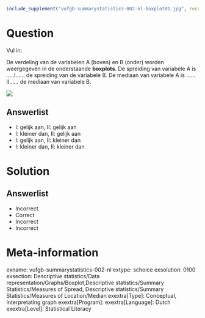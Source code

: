 ```{r, echo = FALSE, results = "hide"}
include_supplement("vufgb-summarystatistics-002-nl-boxplot01.jpg", recursive = TRUE)
```

Question
========
  
Vul in:

De verdeling van de variabelen A (boven) en B (onder) worden weergegeven in de onderstaande **boxplots**. De spreiding van variabele A is
.....I...... de spreiding van de variabele B. De mediaan van variabele A is  ......II...... de mediaan van variabele B.

![](vufgb-summarystatistics-002-nl-boxplot01.jpg)
  
Answerlist
----------
* I: gelijk aan,                    II: gelijk aan
* I: kleiner dan,                      II: gelijk aan
* I: gelijk aan,                          II: kleiner dan
* I: kleiner dan,                        II: kleiner dan

Solution
========

Answerlist
----------
* Incorrect
* Correct
* Incorrect
* Incorrect

Meta-information
================
exname: vufgb-summarystatistics-002-nl
extype: schoice
exsolution: 0100
exsection: Descriptive statistics/Data representation/Graphs/Boxplot,Descriptive statistics/Summary Statistics/Measures of Spread, Descriptive statistics/Summary Statistics/Measures of Location/Median
exextra[Type]: Conceptual, Interpretating graph
exextra[Program]: 
exextra[Language]: Dutch
exextra[Level]: Statistical Literacy